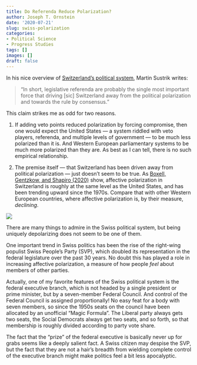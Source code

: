 ```yaml
---
title: Do Referenda Reduce Polarization?
author: Joseph T. Ornstein
date: '2020-07-21'
slug: swiss-polarization
categories: 
- Political Science
- Progress Studies
tags: []
images: []
draft: false
---
```


In his nice overview of [Switzerland's political system](https://www.lesswrong.com/posts/x6hpkYyzMG6Bf8T3W/swiss-political-system-more-than-you-ever-wanted-to-know-i), Martin Sustrik writes:

> "In short, legislative referenda are probably the single most important force that driving [sic] Switzerland away from the political polarization and towards the rule by consensus."

This claim strikes me as odd for two reasons. 

1. If adding veto points reduced polarization by forcing compromise, then one would expect the United States --- a system riddled with veto players, referenda, and multiple levels of government --- to be much less polarized than it is. And Western European parliamentary systems to be much more polarized than they are. As best as I can tell, there is no such empirical relationship. 

2. The premise itself --- that Switzerland has been driven away from political polarization --- just doesn't seem to be true. As [Boxell, Gentzkow, and Shapiro (2020)](cross-polar.pdf) show, affective polarization in Switzerland is roughly at the same level as the United States, and has been trending upward since the 1970s. Compare that with other Western European countries, where affective polarization is, by their measure, *declining*.

![](img/cross-polar.png)

There are many things to admire in the Swiss political system, but being uniquely depolarizing does not seem to be one of them. 

One important trend in Swiss politics has been the rise of the right-wing populist Swiss People's Party (SVP), which doubled its representation in the federal legislature over the past 30 years. No doubt this has played a role in increasing affective polarization, a measure of how people *feel* about members of other parties. 

Actually, one of my favorite features of the Swiss political system is the federal executive branch, which is not headed by a single president or prime minister, but by a seven-member Federal Council. And control of the Federal Council is assigned proportionally! No easy feat for a body with seven members, so since the 1950s seats on the council have been allocated by an unofficial "Magic Formula". The Liberal party always gets two seats, the Social Democrats always get two seats, and so forth, so that membership is roughly divided according to party vote share. 

The fact that the "prize" of the federal executive is basically never up for grabs seems like a deeply salient fact. A Swiss citizen may despise the SVP, but the fact that they are not a hair's breadth from wielding complete control of the executive branch might make politics feel a bit less apocalyptic.
